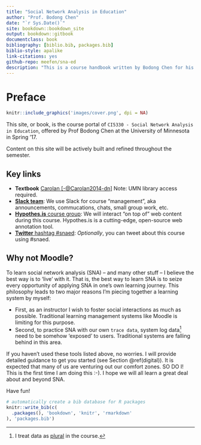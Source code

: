 ```yaml
--- 
title: "Social Network Analysis in Education"
author: "Prof. Bodong Chen"
date: "`r Sys.Date()`"
site: bookdown::bookdown_site
output: bookdown::gitbook
documentclass: book
bibliography: [biblio.bib, packages.bib]
biblio-style: apalike
link-citations: yes
github-repo: meefen/sna-ed
description: "This is a course handbook written by Bodong Chen for his SNA course at UMN."
---
```


# Preface {-}

```r
knitr::include_graphics('images/cover.png', dpi = NA)
```

This site, or book, is the course portal of `CI5330 - Social Network Analysis in Education`, offered by Prof Bodong Chen at the University of Minnesota in Spring '17. 

Content on this site will be actively built and refined throughout the semester. 

## Key links

- **Textbook** [Carolan [-@Carolan2014-dn]](http://methods.sagepub.com.ezp1.lib.umn.edu/book/social-network-analysis-and-education) Note: UMN library access required.
- [**Slack team**](https://snaed.slack.com/): We use Slack for course "management", aka announcements, commucations, chats, small group work, etc.
- [**Hypothes.is** course group](https://hypothes.is/groups/8Nxk21z5/snaed): We will interact "on top of" web content during this course. Hypothes.is is a cutting-edge, open-source web annotation tool.
- [**Twitter** hashtag #snaed](https://twitter.com/search?q=%23snaed): *Optionally*, you can tweet about this course using #snaed.

## Why not Moodle?

To learn social network analysis (SNA) -- and many other stuff -- I believe the best way is to 'live' with it. That is, the best way to learn SNA is to seize every opportunity of applying SNA in one's own learning journey. This philosophy leads to two major reasons I'm piecing together a learning system by myself:

- First, as an instructor I wish to foster social interactions as much as possible. Traditional learning management systems like Moodle is limiting for this purpose.
- Second, to practice SNA with our own `trace data`, system log data[^1] need to be somehow 'exposed' to users. Traditional systems are falling behind in this area.

If you haven't used these tools listed above, no worries. I will provide detailed guidance to get you started (see Section \@ref(digital)). It is expected that many of us are venturing out our comfort zones. SO DO I! This is the first time I am doing this :-). I hope we will all learn a great deal about and beyond SNA.

Have fun!

[^1]: I treat data as [plural](https://en.oxforddictionaries.com/definition/us/data) in the course.

```r
# automatically create a bib database for R packages
knitr::write_bib(c(
  .packages(), 'bookdown', 'knitr', 'rmarkdown'
), 'packages.bib')
```
